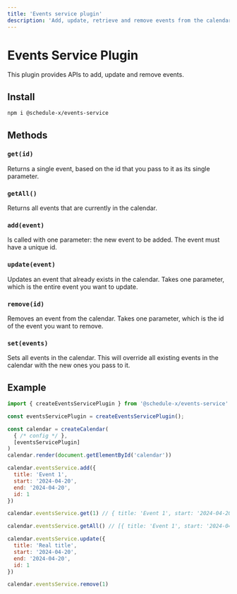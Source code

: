```yaml
---
title: 'Events service plugin'
description: 'Add, update, retrieve and remove events from the calendar.'
---
```


# Events Service Plugin

This plugin provides APIs to add, update and remove events.

## Install

```bash copy
npm i @schedule-x/events-service
```

## Methods

### `get(id)`

Returns a single event, based on the id that you pass to it as its single parameter.

### `getAll()`

Returns all events that are currently in the calendar.

### `add(event)`

Is called with one parameter: the new event to be added. The event must have a unique id.

### `update(event)`

Updates an event that already exists in the calendar. Takes one parameter, which is the entire event you want to update.

### `remove(id)`

Removes an event from the calendar. Takes one parameter, which is the id of the event you want to remove.

### `set(events)`

Sets all events in the calendar. This will override all existing events in the calendar with the new ones you pass to it.

## Example

```js
import { createEventsServicePlugin } from '@schedule-x/events-service'

const eventsServicePlugin = createEventsServicePlugin();

const calendar = createCalendar(
  { /* config */ },
  [eventsServicePlugin]
)
calendar.render(document.getElementById('calendar'))

calendar.eventsService.add({
  title: 'Event 1',
  start: '2024-04-20',
  end: '2024-04-20',
  id: 1
})

calendar.eventsService.get(1) // { title: 'Event 1', start: '2024-04-20', end: '2024-04-20', id: 1 }

calendar.eventsService.getAll() // [{ title: 'Event 1', start: '2024-04-20', end: '2024-04-20', id: 1 }]

calendar.eventsService.update({
  title: 'Real title',
  start: '2024-04-20',
  end: '2024-04-20',
  id: 1
})

calendar.eventsService.remove(1)
```
